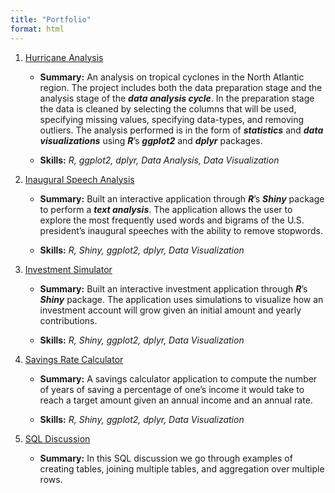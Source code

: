 ```yaml
---
title: "Portfolio"
format: html
---
```


1. [Hurricane Analysis](https://dejesusalcala.github.io/hurricane_analysis/){target="_blank"}

    - **Summary:** An analysis on tropical cyclones in the North Atlantic region. The project includes both the data preparation stage and the analysis stage of the ***data analysis cycle***. In the preparation stage the data is cleaned by selecting the columns that will be used, specifying missing values, specifying data-types, and removing outliers. The analysis performed is in the form of ***statistics*** and ***data visualizations*** using ***R***’s ***ggplot2*** and ***dplyr*** packages.

    - **Skills:** *R, ggplot2, dplyr, Data Analysis, Data Visualization*

2. [Inaugural Speech Analysis](https://dejesusalcala.shinyapps.io/InauguralSpeechAnalysis/){target="_blank"}

    - **Summary:** Built an interactive application through ***R***’s ***Shiny*** package to perform a ***text analysis***. The application allows the user to explore the most frequently used words and bigrams of the U.S. president’s inaugural speeches with the ability to remove stopwords.

    - **Skills:** *R, Shiny, ggplot2, dplyr, Data Visualization*

3. [Investment Simulator](https://dejesusalcala.shinyapps.io/InvestmentSimulator/){target="_blank"} 

    - **Summary:** Built an interactive investment application through ***R***’s ***Shiny*** package. The application uses simulations to visualize how an investment account will grow given an initial amount and yearly contributions.

    - **Skills:** *R, Shiny, ggplot2, dplyr, Data Visualization*

4. [Savings Rate Calculator](https://dejesusalcala.shinyapps.io/SavingsRateCalculator/){target="_blank"} 

    - **Summary:** A savings calculator application to compute the number of years of saving a percentage of one's income it would take to reach a target amount given an annual income and an annual rate.

    - **Skills:** *R, Shiny, ggplot2, dplyr, Data Visualization*

5. [SQL Discussion](https://dejesusalcala.github.io/sql-discussion/){target="_blank"}

    - **Summary:** In this SQL discussion we go through examples of creating tables, joining multiple tables, and aggregation over multiple rows. 